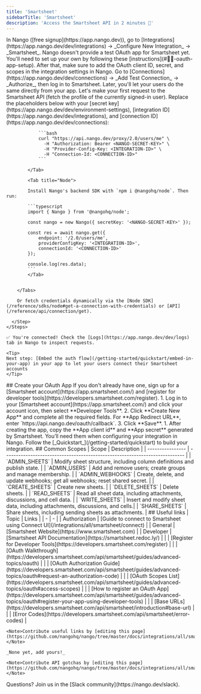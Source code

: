 ```yaml
---
title: 'Smartsheet'
sidebarTitle: 'Smartsheet'
description: 'Access the Smartsheet API in 2 minutes 💨'
---
```


<Tabs>
  <Tab title="🚀 Quickstart">
    <Steps>
      <Step title="Create an integration">
        In Nango ([free signup](https://app.nango.dev)), go to [Integrations](https://app.nango.dev/dev/integrations) -> _Configure New Integration_ -> _Smartsheet_. Nango doesn't provide a test OAuth app for Smartsheet yet. You'll need to set up your own by following these [instructions](#🧑‍💻-oauth-app-setup). After that, make sure to add the OAuth client ID, secret, and scopes in the integration settings in Nango.
      </Step>
      <Step title="Authorize Smartsheet">
        Go to [Connections](https://app.nango.dev/dev/connections) -> _Add Test Connection_ -> _Authorize_, then log in to Smartsheet. Later, you'll let your users do the same directly from your app.
      </Step>
      <Step title="Call the Smartsheet API">
        Let's make your first request to the Smartsheet API (fetch the profile of the currently signed-in user). Replace the placeholders below with your [secret key](https://app.nango.dev/dev/environment-settings), [integration ID](https://app.nango.dev/dev/integrations), and [connection ID](https://app.nango.dev/dev/connections):
        <Tabs> 
            <Tab title="cURL">

                ```bash
                curl "https://api.nango.dev/proxy/2.0/users/me" \
                  -H "Authorization: Bearer <NANGO-SECRET-KEY>" \
                  -H "Provider-Config-Key: <INTEGRATION-ID>" \
                  -H "Connection-Id: <CONNECTION-ID>"
                ```

            </Tab>

            <Tab title="Node">

            Install Nango's backend SDK with `npm i @nangohq/node`. Then run:

            ```typescript
            import { Nango } from '@nangohq/node';

            const nango = new Nango({ secretKey: '<NANGO-SECRET-KEY>' });

            const res = await nango.get({
                endpoint: '/2.0/users/me',
                providerConfigKey: '<INTEGRATION-ID>',
                connectionId: '<CONNECTION-ID>'
            });

            console.log(res.data);
            ```
            </Tab>


        </Tabs>

        Or fetch credentials dynamically via the [Node SDK](/reference/sdks/node#get-a-connection-with-credentials) or [API](/reference/api/connection/get).

      </Step>
    </Steps>

    ✅ You're connected! Check the [Logs](https://app.nango.dev/dev/logs) tab in Nango to inspect requests.

    <Tip>
    Next step: [Embed the auth flow](/getting-started/quickstart/embed-in-your-app) in your app to let your users connect their Smartsheet accounts
    </Tip>
  </Tab>
  <Tab title="🧑‍💻 OAuth app setup">
    ## Create your OAuth App
    <Steps>
      <Step title="Create a Smartsheet account and Register for Developer Tools">
        If you don't already have one, sign up for a [Smartsheet account](https://app.smartsheet.com/) and [register for developer tools](https://developers.smartsheet.com/register).
      </Step>
      <Step title="Register your application">
        1. Log in to your [Smartsheet account](https://app.smartsheet.com/) and click your account icon, then select **Developer Tools**.
        2. Click **Create New App** and complete all the required fields. For **App Redirect URL**, enter `https://api.nango.dev/oauth/callback`.
        3. Click **Save**.
      </Step>
      <Step title="Obtain your client credentials">
        1. After creating the app, copy the **App client id** and **App secret** generated by Smartsheet. You’ll need them when configuring your integration in Nango.
      </Step>
      <Step title="Start building your integration">
        Follow the [_Quickstart_](/getting-started/quickstart) to build your integration.
      </Step>
    </Steps>
  ## Common Scopes
  | Scope            | Description                                                                 |
  | ---------------- | --------------------------------------------------------------------------- |
  | `ADMIN_SHEETS`     | Modify sheet structure, including column definitions and publish state.     |
  | `ADMIN_USERS`      | Add and remove users; create groups and manage membership.                  |
  | `ADMIN_WEBHOOKS`   | Create, delete, and update webhooks; get all webhooks; reset shared secret. |
  | `CREATE_SHEETS`    | Create new sheets.                                                          |
  | `DELETE_SHEETS`    | Delete sheets.                                                              |
  | `READ_SHEETS`      | Read all sheet data, including attachments, discussions, and cell data.     |
  | `WRITE_SHEETS`     | Insert and modify sheet data, including attachments, discussions, and cells.|
  | `SHARE_SHEETS`     | Share sheets, including sending sheets as attachments.                      |


  </Tab>
  <Tab title="🔗 Useful links">
    ## Useful links
    | Topic | Links | 
    | - | - | 
    | Authorization | [Guide to connect to Smartsheet using Connect UI](/integrations/all/smartsheet/connect) |
    | General | [Smartsheet Website](https://www.smartsheet.com) |
    | Developer |[Smartsheet API Documentation](https://smartsheet.redoc.ly/) |
    | | [Register for Developer Tools](https://developers.smartsheet.com/register) |
    | | [OAuth Walkthrough](https://developers.smartsheet.com/api/smartsheet/guides/advanced-topics/oauth) |
    | | [OAuth Authorization Guide](https://developers.smartsheet.com/api/smartsheet/guides/advanced-topics/oauth#request-an-authorization-code) |
    | | [OAuth Scopes List](https://developers.smartsheet.com/api/smartsheet/guides/advanced-topics/oauth#access-scopes) |
    | | [How to register an OAuth App](https://developers.smartsheet.com/api/smartsheet/guides/advanced-topics/oauth#register-your-app-using-developer-tools) |
    | | [Base URLs](https://developers.smartsheet.com/api/smartsheet/introduction#base-url) |
    | | [Error Codes](https://developers.smartsheet.com/api/smartsheet/error-codes) |

    <Note>Contribute useful links by [editing this page](https://github.com/nangohq/nango/tree/master/docs/integrations/all/smartsheet.mdx)</Note>
  </Tab>
  <Tab title="🚨 API gotchas">

    _None yet, add yours!_

    <Note>Contribute API gotchas by [editing this page](https://github.com/nangohq/nango/tree/master/docs/integrations/all/smartsheet.mdx)</Note>
  </Tab>
</Tabs>

<Info>
    Questions? Join us in the [Slack community](https://nango.dev/slack).
</Info>